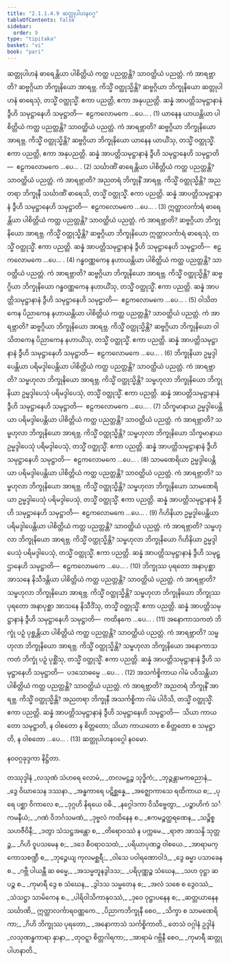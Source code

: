 ```yaml
---
title: "2.1.1.4.9 ဆတ္တုပါဟနဝဂ္ဂ"
tableOfContents: false
sidebar:
  order: 9
type: "tipitaka"
basket: "vi"
book: "pari"
---
```



<DynamicBreadcrumb />

<Division number="226" book="pari">

<Paragraph number="809" book="pari">
ဆတ္တုပါဟနံ ဓာရေန္တိယာ ပါစိတ္တိယံ ကတ္ထ ပညတ္တန္တိ? သာဝတ္ထိယံ ပညတ္တံ. ကံ အာရဗ္ဘာတိ? ဆဗ္ဗဂ္ဂိယာ ဘိက္ခုနိယော အာရဗ္ဘ. ကိသ္မိံ ဝတ္ထုသ္မိန္တိ? ဆဗ္ဗဂ္ဂိယာ ဘိက္ခုနိယော ဆတ္တုပါဟနံ ဓာရေသုံ, တသ္မိံ ဝတ္ထုသ္မိံ. ဧကာ ပညတ္တိ, ဧကာ အနုပညတ္တိ. ဆန္နံ အာပတ္တိသမုဋ္ဌာနာနံ ဒွီဟိ သမုဋ္ဌာနေဟိ သမုဋ္ဌာတိ—  ဧဠကလောမကေ …ပေ… . (1)
</Paragraph>

<Paragraph number="810" book="pari">
ယာနေန ယာယန္တိယာ ပါစိတ္တိယံ ကတ္ထ ပညတ္တန္တိ? သာဝတ္ထိယံ ပညတ္တံ. ကံ အာရဗ္ဘာတိ? ဆဗ္ဗဂ္ဂိယာ ဘိက္ခုနိယော အာရဗ္ဘ. ကိသ္မိံ ဝတ္ထုသ္မိန္တိ? ဆဗ္ဗဂ္ဂိယာ ဘိက္ခုနိယော ယာနေန ယာယိံသု, တသ္မိံ ဝတ္ထုသ္မိံ. ဧကာ ပညတ္တိ, ဧကာ အနုပညတ္တိ. ဆန္နံ အာပတ္တိသမုဋ္ဌာနာနံ ဒွီဟိ သမုဋ္ဌာနေဟိ သမုဋ္ဌာတိ—  ဧဠကလောမကေ …ပေ… . (2)
</Paragraph>

<Paragraph number="811" book="pari">
သင်္ဃာဏိံ ဓာရေန္တိယာ ပါစိတ္တိယံ ကတ္ထ ပညတ္တန္တိ? သာဝတ္ထိယံ ပညတ္တံ. ကံ အာရဗ္ဘာတိ? အညတရံ ဘိက္ခုနိံ အာရဗ္ဘ. ကိသ္မိံ ဝတ္ထုသ္မိန္တိ? အညတရာ ဘိက္ခုနီ သင်္ဃာဏိံ ဓာရေသိ, တသ္မိံ ဝတ္ထုသ္မိံ. ဧကာ ပညတ္တိ. ဆန္နံ အာပတ္တိသမုဋ္ဌာနာနံ ဒွီဟိ သမုဋ္ဌာနေဟိ သမုဋ္ဌာတိ—  ဧဠကလောမကေ …ပေ… . (3)
</Paragraph>

<Paragraph number="812" book="pari">
ဣတ္ထာလင်္ကာရံ ဓာရေန္တိယာ ပါစိတ္တိယံ ကတ္ထ ပညတ္တန္တိ? သာဝတ္ထိယံ ပညတ္တံ. ကံ အာရဗ္ဘာတိ? ဆဗ္ဗဂ္ဂိယာ ဘိက္ခုနိယော အာရဗ္ဘ. ကိသ္မိံ ဝတ္ထုသ္မိန္တိ? ဆဗ္ဗဂ္ဂိယာ ဘိက္ခုနိယော ဣတ္ထာလင်္ကာရံ ဓာရေသုံ, တသ္မိံ ဝတ္ထုသ္မိံ. ဧကာ ပညတ္တိ. ဆန္နံ အာပတ္တိသမုဋ္ဌာနာနံ ဒွီဟိ သမုဋ္ဌာနေဟိ သမုဋ္ဌာတိ—  ဧဠကလောမကေ …ပေ… . (4)
</Paragraph>

<Paragraph number="813" book="pari">
ဂန္ဓဝဏ္ဏကေန နဟာယန္တိယာ ပါစိတ္တိယံ ကတ္ထ ပညတ္တန္တိ? သာဝတ္ထိယံ ပညတ္တံ. ကံ အာရဗ္ဘာတိ? ဆဗ္ဗဂ္ဂိယာ ဘိက္ခုနိယော အာရဗ္ဘ. ကိသ္မိံ ဝတ္ထုသ္မိန္တိ? ဆဗ္ဗဂ္ဂိယာ ဘိက္ခုနိယော ဂန္ဓဝဏ္ဏကေန နဟာယိံသု, တသ္မိံ ဝတ္ထုသ္မိံ. ဧကာ ပညတ္တိ. ဆန္နံ အာပတ္တိသမုဋ္ဌာနာနံ ဒွီဟိ သမုဋ္ဌာနေဟိ သမုဋ္ဌာတိ—  ဧဠကလောမကေ …ပေ… . (5)
</Paragraph>

<Paragraph number="814" book="pari">
ဝါသိတကေန ပိညာကေန နဟာယန္တိယာ ပါစိတ္တိယံ ကတ္ထ ပညတ္တန္တိ? သာဝတ္ထိယံ ပညတ္တံ. ကံ အာရဗ္ဘာတိ? ဆဗ္ဗဂ္ဂိယာ ဘိက္ခုနိယော အာရဗ္ဘ. ကိသ္မိံ ဝတ္ထုသ္မိန္တိ? ဆဗ္ဗဂ္ဂိယာ ဘိက္ခုနိယော ဝါသိတကေန ပိညာကေန နဟာယိံသု, တသ္မိံ ဝတ္ထုသ္မိံ. ဧကာ ပညတ္တိ. ဆန္နံ အာပတ္တိသမုဋ္ဌာနာနံ ဒွီဟိ သမုဋ္ဌာနေဟိ သမုဋ္ဌာတိ—  ဧဠကလောမကေ …ပေ… . (6)
</Paragraph>

<Paragraph number="815" book="pari">
ဘိက္ခုနိယာ ဥမ္မဒ္ဒါပေန္တိယာ ပရိမဒ္ဒါပေန္တိယာ ပါစိတ္တိယံ ကတ္ထ ပညတ္တန္တိ? သာဝတ္ထိယံ ပညတ္တံ. ကံ အာရဗ္ဘာတိ? သမ္ဗဟုလာ ဘိက္ခုနိယော အာရဗ္ဘ. ကိသ္မိံ ဝတ္ထုသ္မိန္တိ? သမ္ဗဟုလာ ဘိက္ခုနိယော ဘိက္ခုနိယာ ဥမ္မဒ္ဒါပေသုံ ပရိမဒ္ဒါပေသုံ, တသ္မိံ ဝတ္ထုသ္မိံ. ဧကာ ပညတ္တိ. ဆန္နံ အာပတ္တိသမုဋ္ဌာနာနံ ဒွီဟိ သမုဋ္ဌာနေဟိ သမုဋ္ဌာတိ—  ဧဠကလောမကေ …ပေ… . (7)
</Paragraph>

<Paragraph number="816" book="pari">
သိက္ခမာနာယ ဥမ္မဒ္ဒါပေန္တိယာ ပရိမဒ္ဒါပေန္တိယာ ပါစိတ္တိယံ ကတ္ထ ပညတ္တန္တိ? သာဝတ္ထိယံ ပညတ္တံ. ကံ အာရဗ္ဘာတိ? သမ္ဗဟုလာ ဘိက္ခုနိယော အာရဗ္ဘ. ကိသ္မိံ ဝတ္ထုသ္မိန္တိ? သမ္ဗဟုလာ ဘိက္ခုနိယော သိက္ခမာနာယ ဥမ္မဒ္ဒါပေသုံ ပရိမဒ္ဒါပေသုံ, တသ္မိံ ဝတ္ထုသ္မိံ. ဧကာ ပညတ္တိ. ဆန္နံ အာပတ္တိသမုဋ္ဌာနာနံ ဒွီဟိ သမုဋ္ဌာနေဟိ သမုဋ္ဌာတိ—  ဧဠကလောမကေ …ပေ… . (8)
</Paragraph>

<Paragraph number="817" book="pari">
သာမဏေရိယာ ဥမ္မဒ္ဒါပေန္တိယာ ပရိမဒ္ဒါပေန္တိယာ ပါစိတ္တိယံ ကတ္ထ ပညတ္တန္တိ? သာဝတ္ထိယံ ပညတ္တံ. ကံ အာရဗ္ဘာတိ? သမ္ဗဟုလာ ဘိက္ခုနိယော အာရဗ္ဘ. ကိသ္မိံ ဝတ္ထုသ္မိန္တိ? သမ္ဗဟုလာ ဘိက္ခုနိယော သာမဏေရိယာ ဥမ္မဒ္ဒါပေသုံ ပရိမဒ္ဒါပေသုံ, တသ္မိံ ဝတ္ထုသ္မိံ. ဧကာ ပညတ္တိ. ဆန္နံ အာပတ္တိသမုဋ္ဌာနာနံ ဒွီဟိ သမုဋ္ဌာနေဟိ သမုဋ္ဌာတိ—  ဧဠကလောမကေ …ပေ… . (9)
</Paragraph>

<Paragraph number="818" book="pari">
ဂိဟိနိယာ ဥမ္မဒ္ဒါပေန္တိယာ ပရိမဒ္ဒါပေန္တိယာ ပါစိတ္တိယံ ကတ္ထ ပညတ္တန္တိ? သာဝတ္ထိယံ ပညတ္တံ. ကံ အာရဗ္ဘာတိ? သမ္ဗဟုလာ ဘိက္ခုနိယော အာရဗ္ဘ. ကိသ္မိံ ဝတ္ထုသ္မိန္တိ? သမ္ဗဟုလာ ဘိက္ခုနိယော ဂိဟိနိယာ ဥမ္မဒ္ဒါပေသုံ ပရိမဒ္ဒါပေသုံ, တသ္မိံ ဝတ္ထုသ္မိံ. ဧကာ ပညတ္တိ. ဆန္နံ အာပတ္တိသမုဋ္ဌာနာနံ ဒွီဟိ သမုဋ္ဌာနေဟိ သမုဋ္ဌာတိ—  ဧဠကလောမကေ …ပေ… . (10)
</Paragraph>

<Paragraph number="819" book="pari">
ဘိက္ခုဿ ပုရတော အနာပုစ္ဆာ အာသနေ နိသီဒန္တိယာ ပါစိတ္တိယံ ကတ္ထ ပညတ္တန္တိ? သာဝတ္ထိယံ ပညတ္တံ. ကံ အာရဗ္ဘာတိ? သမ္ဗဟုလာ ဘိက္ခုနိယော အာရဗ္ဘ. ကိသ္မိံ ဝတ္ထုသ္မိန္တိ? သမ္ဗဟုလာ ဘိက္ခုနိယော ဘိက္ခုဿ ပုရတော အနာပုစ္ဆာ အာသနေ နိသီဒိံသု, တသ္မိံ ဝတ္ထုသ္မိံ. ဧကာ ပညတ္တိ. ဆန္နံ အာပတ္တိသမုဋ္ဌာနာနံ ဒွီဟိ သမုဋ္ဌာနေဟိ သမုဋ္ဌာတိ—  ကထိနကေ …ပေ… . (11)
</Paragraph>

<Paragraph number="820" book="pari">
အနောကာသကတံ ဘိက္ခုံ ပဉှံ ပုစ္ဆန္တိယာ ပါစိတ္တိယံ ကတ္ထ ပညတ္တန္တိ? သာဝတ္ထိယံ ပညတ္တံ. ကံ အာရဗ္ဘာတိ? သမ္ဗဟုလာ ဘိက္ခုနိယော အာရဗ္ဘ. ကိသ္မိံ ဝတ္ထုသ္မိန္တိ? သမ္ဗဟုလာ ဘိက္ခုနိယော အနောကာသကတံ ဘိက္ခုံ ပဉှံ ပုစ္ဆိံသု, တသ္မိံ ဝတ္ထုသ္မိံ. ဧကာ ပညတ္တိ. ဆန္နံ အာပတ္တိသမုဋ္ဌာနာနံ ဒွီဟိ သမုဋ္ဌာနေဟိ သမုဋ္ဌာတိ—  ပဒသောဓမ္မေ …ပေ… . (12)
</Paragraph>

<Paragraph number="821" book="pari">
အသင်္ကစ္စိကာယ ဂါမံ ပဝိသန္တိယာ ပါစိတ္တိယံ ကတ္ထ ပညတ္တန္တိ? သာဝတ္ထိယံ ပညတ္တံ. ကံ အာရဗ္ဘာတိ? အညတရံ ဘိက္ခုနိံ အာရဗ္ဘ. ကိသ္မိံ ဝတ္ထုသ္မိန္တိ? အညတရာ ဘိက္ခုနီ အသင်္ကစ္စိကာ ဂါမံ ပါဝိသိ, တသ္မိံ ဝတ္ထုသ္မိံ. ဧကာ ပညတ္တိ. ဆန္နံ အာပတ္တိသမုဋ္ဌာနာနံ ဒွီဟိ သမုဋ္ဌာနေဟိ သမုဋ္ဌာတိ—  သိယာ ကာယတော သမုဋ္ဌာတိ, န ဝါစတော န စိတ္တတော; သိယာ ကာယတော စ စိတ္တတော စ သမုဋ္ဌာတိ, န ဝါစတော …ပေ… . (13)

</Paragraph>
</Division>

<Paragraph number="822" type="center" book="pari">
ဆတ္တုပါဟနဝဂ္ဂေါ နဝမော.

  
နဝဝဂ္ဂခုဒ္ဒကာ နိဋ္ဌိတာ.



</Paragraph>

<Paragraph number="823" type="center" book="pari">
တဿုဒ္ဒါနံ


</Paragraph>

<Paragraph number="824" type="verses" book="pari">
_လသုဏံ သံဟရေ လောမံ,_  
_တလမဋ္ဌဉ္စ သုဒ္ဓိကံ;_  
_ဘုဉ္ဇန္တာမကဓညာနံ,_  
_ဒွေ ဝိဃာသေန ဒဿနာ._  

</Paragraph>

<Paragraph number="825" type="verses" book="pari">
_အန္ဓကာရေ ပဋိစ္ဆန္နေ,_  
_အဇ္ဈောကာသေ ရထိကာယ စ;_  
_ပုရေ ပစ္ဆာ ဝိကာလေ စ,_  
_ဒုဂ္ဂဟိ နိရယေ ဝဓိ._  

</Paragraph>

<Paragraph number="826" type="verses" book="pari">
_နဂ္ဂေါဒကာ ဝိသိဗ္ဗေတွာ,_  
_ပဉ္စာဟိကံ သင်္ကမနီယံ;_  
_ဂဏံ ဝိဘင်္ဂသမဏံ,_  
_ဒုဗ္ဗလံ ကထိနေန စ._  

</Paragraph>

<Paragraph number="827" type="verses" book="pari">
_ဧကမဉ္စတ္ထရဏေန,_  
_သဉ္စိစ္စ သဟဇီဝိနီ;_  
_ဒတွာ သံသဋ္ဌအန္တော စ,_  
_တိရောဝဿံ န ပက္ကမေ._  

</Paragraph>

<Paragraph number="828" type="verses" book="pari">
_ရာဇာ အာသန္ဒိ သုတ္တဉ္စ,_  
_ဂိဟိ ဝူပသမေန စ;_  
_ဒဒေ စီဝရာဝသထံ,_  
_ပရိယာပုဏဉ္စ ဝါစယေ._  

</Paragraph>

<Paragraph number="829" type="verses" book="pari">
_အာရာမက္ကောသစဏ္ဍီ စ,_  
_ဘုဉ္ဇေယျ ကုလမစ္ဆရီ;_  
_ဝါသေ ပဝါရဏောဝါဒံ,_  
_ဒွေ ဓမ္မာ ပသာခေန စ._  

</Paragraph>

<Paragraph number="830" type="verses" book="pari">
_ဂဗ္ဘီ ပါယန္တီ ဆ ဓမ္မေ,_  
_အသမ္မတူနဒွါဒသ;_  
_ပရိပုဏ္ဏဉ္စ သံဃေန,_  
_သဟ ဝုဋ္ဌာ ဆ ပဉ္စ စ._  

</Paragraph>

<Paragraph number="831" type="verses" book="pari">
_ကုမာရီ ဒွေ စ သံဃေန,_  
_ဒွါဒသ သမ္မတေန စ;_  
_အလံ သစေ စ ဒွေဝဿံ,_  
_သံသဋ္ဌာ သာမိကေန စ._  

</Paragraph>

<Paragraph number="832" type="verses" book="pari">
_ပါရိဝါသိကာနုဝဿံ,_  
_ဒုဝေ ဝုဋ္ဌာပနေန စ;_  
_ဆတ္တယာနေန သင်္ဃာဏိ,_  
ဣတ္ထာလင်္ကာရဝဏ္ဏကေ._  

</Paragraph>

<Paragraph number="833" type="verses" book="pari">
_ပိညာကဘိက္ခုနီ စေဝ,_  
_သိက္ခာ စ သာမဏေရိကာ;_  
_ဂိဟိ ဘိက္ခုဿ ပုရတော,_  
_အနောကာသံ သင်္ကစ္စိကာတိ._  


</Paragraph>

<Paragraph number="834" type="center" book="pari">
တေသံ ဝဂ္ဂါနံ ဥဒ္ဒါနံ


</Paragraph>

<Paragraph number="835" type="verses" book="pari">
_လသုဏန္ဓကာရာ နှာနာ,_  
_တုဝဋ္ဋာ စိတ္တဂါရကာ;_  
_အာရာမံ ဂဗ္ဘိနီ စေဝ,_  
_ကုမာရီ ဆတ္တုပါဟနာတိ._
</Paragraph>